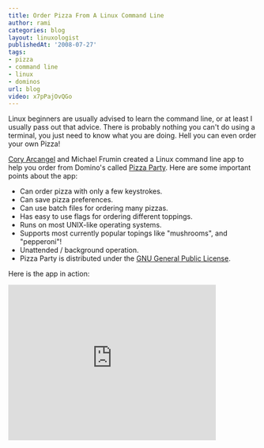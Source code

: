 ```yaml
---
title: Order Pizza From A Linux Command Line
author: rami
categories: blog
layout: linuxologist
publishedAt: '2008-07-27'
tags:
- pizza
- command line
- linux
- dominos
url: blog
video: x7pPajOvQGo
---
```


Linux beginners are usually advised to learn the command line, or at least I usually pass out that advice. There is probably nothing you can't do using a terminal, you just need to know what you are doing. Hell you can even order your own Pizza!

[Cory Arcangel](http://www.beigerecords.com/cory/) and Michael Frumin created a Linux command line app to help you order from Domino's called [Pizza Party](http://www.beigerecords.com/cory/pizza_party/). Here are some important points about the app:

* Can order pizza with only a few keystrokes.
* Can save pizza preferences.
* Can use batch files for ordering many pizzas.
* Has easy to use flags for ordering different toppings.
* Runs on most UNIX-like operating systems.
* Supports most currently popular topings like "mushrooms", and "pepperoni"!
* Unattended / background operation.
* Pizza Party is distributed under the [GNU General Public License](http://www.gnu.org/copyleft/gpl.html).

Here is the app in action:

<iframe width="420" height="315" src="https://www.youtube.com/embed/x7pPajOvQGo" frameborder="0" allowfullscreen></iframe>
